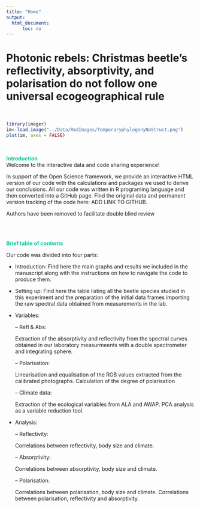 ```yaml
---
title: "Home"
output:
  html_document:
      toc: no
---
```


# Photonic rebels: Christmas beetle’s reflectivity, absorptivity, and polarisation do not follow one universal  ecogeographical rule 

<br>

```r
library(imager)
im<-load.image("../Data/RmdImages/TemporaryphylogenyNoStruct.png")
plot(im, axes = FALSE)

```

<br>

<span style="color: #04C799"> **Introduction** </span>  <br/>
Welcome to the interactive data and code sharing experience!

In support of the Open Science framework, we provide an interactive HTML version of our code with the calculations and packages we used to derive our conclusions. All our code was written in R programing language and then converted into a GitHub page. Find the original data and permanent version tracking of the code here: ADD LINK TO GITHUB. 

Authors have been removed to facilitate double blind review

<br>
<br>

<span style="color: #04C799"> **Brief table of contents** </span>  <br/>

Our code was divided into four parts: 

- Introduction: Find here the main graphs and results we included in the manuscript along with the instructions on how to navigate the code to produce them.   

- Setting up: Find here the table listing all the beetle species studied in this experiment and the preparation of the initial data frames importing the raw spectral data obtained from measurements in the lab. 

- Variables: 

  -- Refl & Abs: 
  
  Extraction of the absorptivity and reflectivity from the spectral curves obtained in our laboratory measurmeents with a double spectrometer and integrating sphere. 
  
  -- Polarisation: 
  
  Linearisation and equalisation of the RGB values extracted from the calibrated photographs. Calculation of the degree of polarisation  
  
  -- Climate data: 
  
  Extraction of the ecological variables from ALA and AWAP. PCA analysis as a variable reduction tool. 

- Analysis: 

  -- Reflectivity: 
  
  Correlations between reflectivity, body size and climate.
  
  -- Absorptivity: 
  
  Correlations between absorptivity, body size and climate.
  
  -- Polarisation:
  
  Correlations between polarisation, body size and climate.
  Correlations between polarisation, reflectivity and absorptivity.





